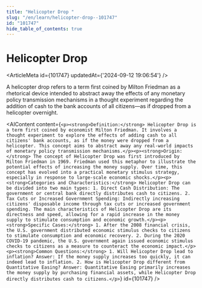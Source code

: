 ```yaml
---
title: "Helicopter Drop "
slug: "/en/learn/helicopter-drop--101747"
id: "101747"
hide_table_of_contents: true
---
```



# Helicopter Drop 

<ArticleMeta id={101747} updatedAt={'2024-09-12 19:06:54'} />
<div className='border-solid border-b border-t-0 my-4 border-[var(--ifm-color-gray-300)]' />

A helicopter drop refers to a term first coined by Milton Friedman as a rhetorical device intended to abstract away the effects of any monetary policy transmission mechanisms in a thought experiment regarding the addition of cash to the bank accounts of all citizens—as if dropped from a helicopter overnight.

<AIContent content={`<p><strong>Definition:</strong> Helicopter Drop is a term first coined by economist Milton Friedman. It involves a thought experiment to explore the effects of adding cash to all citizens' bank accounts, as if the money were dropped from a helicopter. This concept aims to abstract away any real-world impacts of monetary policy transmission mechanisms.</p><p><strong>Origin:</strong> The concept of Helicopter Drop was first introduced by Milton Friedman in 1969. Friedman used this metaphor to illustrate the potential effects of increasing the money supply. Over time, this concept has evolved into a practical monetary stimulus strategy, especially in response to large-scale economic shocks.</p><p><strong>Categories and Characteristics:</strong> Helicopter Drop can be divided into two main types: 1. Direct Cash Distribution: The government or central bank directly distributes cash to citizens. 2. Tax Cuts or Increased Government Spending: Indirectly increasing citizens' disposable income through tax cuts or increased government spending. The main characteristics of Helicopter Drop are its directness and speed, allowing for a rapid increase in the money supply to stimulate consumption and economic growth.</p><p><strong>Specific Cases:</strong> 1. After the 2008 financial crisis, the U.S. government distributed economic stimulus checks to citizens to stimulate consumption and economic recovery. 2. During the 2020 COVID-19 pandemic, the U.S. government again issued economic stimulus checks to citizens as a measure to counteract the economic impact.</p><p><strong>Common Questions:</strong> 1. Will Helicopter Drop lead to inflation? Answer: If the money supply increases too quickly, it can indeed lead to inflation. 2. How is Helicopter Drop different from Quantitative Easing? Answer: Quantitative Easing primarily increases the money supply by purchasing financial assets, while Helicopter Drop directly distributes cash to citizens.</p>`} id={101747} />
